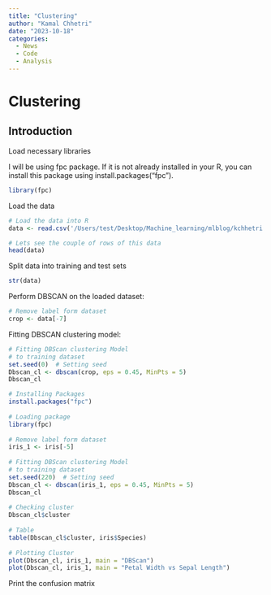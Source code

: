 ```yaml
---
title: "Clustering"
author: "Kamal Chhetri"
date: "2023-10-18"
categories:
  - News
  - Code
  - Analysis
---
```


# Clustering

## Introduction

Load necessary libraries

I will be using fpc package. If it is not already installed in your R, you can install this package using install.packages("fpc").

```r
library(fpc) 

```

Load the data

```r
# Load the data into R
data <- read.csv('/Users/test/Desktop/Machine_learning/mlblog/kchhetri.github.io/insurance.csv')

# Lets see the couple of rows of this data
head(data)
```

Split data into training and test sets

```r
str(data)
```

Perform DBSCAN on the loaded dataset:

```r
# Remove label form dataset 
crop <- data[-7] 
```

Fitting DBSCAN clustering model:

```r
# Fitting DBScan clustering Model  
# to training dataset 
set.seed(0)  # Setting seed 
Dbscan_cl <- dbscan(crop, eps = 0.45, MinPts = 5) 
Dbscan_cl 
```

```r
# Installing Packages 
install.packages("fpc") 
  
# Loading package 
library(fpc) 
  
# Remove label form dataset 
iris_1 <- iris[-5] 
  
# Fitting DBScan clustering Model  
# to training dataset 
set.seed(220)  # Setting seed 
Dbscan_cl <- dbscan(iris_1, eps = 0.45, MinPts = 5) 
Dbscan_cl 
  
# Checking cluster 
Dbscan_cl$cluster 
  
# Table 
table(Dbscan_cl$cluster, iris$Species) 
  
# Plotting Cluster 
plot(Dbscan_cl, iris_1, main = "DBScan") 
plot(Dbscan_cl, iris_1, main = "Petal Width vs Sepal Length") 
```

Print the confusion matrix

```r

```

```r

```

```r

```

```r

```
